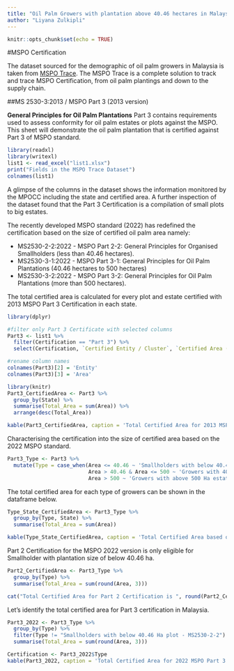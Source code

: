 ```yaml
---
title: "Oil Palm Growers with plantation above 40.46 hectares in Malaysia"
author: "Liyana Zulkipli"
---
```



```r
knitr::opts_chunk$set(echo = TRUE)
```

#MSPO Certification

The dataset sourced for the demographic of oil palm growers in Malaysia is taken from [MSPO Trace](https://mspotrace.org.my/Opmc_list). The MSPO Trace is a complete solution to track and trace MSPO Certification, from oil palm plantings and down to the supply chain.

##MS 2530-3:2013 / MSPO Part 3 (2013 version)

**General Principles for Oil Palm Plantations** Part 3 contains requirements used to assess conformity for oil palm estates or plots against the MSPO. This sheet will demonstrate the oil palm plantation that is certified against Part 3 of MSPO standard. 

```r
library(readxl)
library(writexl)
list1 <- read_excel("list1.xlsx")
print("Fields in the MSPO Trace Dataset")
colnames(list1)
```

A glimpse of the columns in the dataset shows the information monitored by the MPOCC including the state and certified area. A further inspection of the dataset found that the Part 3 Certification is a compilation of small plots to big estates. 

The recently developed MSPO standard (2022) has redefined the certification based on the size of certified oil palm area namely:

* MS2530-2-2:2022 - MSPO Part 2-2: General Principles for Organised Smallholders (less than 40.46 hectares). 
* MS2530-3-1:2022 - MSPO Part 3-1: General Principles for Oil Palm Plantations (40.46 hectares to 500 hectares)
* MS2530-3-2:2022 - MSPO Part 3-2: General Principles for Oil Palm Plantations (more than 500 hectares). 

The total certified area is calculated for every plot and estate certified with 2013 MSPO Part 3 Certification in each state.

```r
library(dplyr)

#filter only Part 3 Certificate with selected columns
Part3 <- list1 %>% 
  filter(Certification == "Part 3") %>% 
  select(Certification, `Certified Entity / Cluster`, `Certified Area (Ha)`, State)

#rename column names
colnames(Part3)[2] = 'Entity'
colnames(Part3)[3] = 'Area'

```


```r

library(knitr)
Part3_CertifiedArea <- Part3 %>%
  group_by(State) %>%
  summarise(Total_Area = sum(Area)) %>%
  arrange(desc(Total_Area))

kable(Part3_CertifiedArea, caption = 'Total Certified Area for 2013 MSPO Part 3 Certification', "simple")
```


Characterising the certification into the size of certified area based on the 2022 MSPO standard. 

```r
Part3_Type <- Part3 %>%
  mutate(Type = case_when(Area <= 40.46 ~ 'Smallholders with below 40.46 Ha plot - MS2530-2-2',
                          Area > 40.46 & Area <= 500 ~ 'Growers with 40.46 to 500 Ha estate - MS2530-3-1',
                          Area > 500 ~ 'Growers with above 500 Ha estate - MS2530-3-2'))
```

The total certified area for each type of growers can be shown in the dataframe below.
```r
Type_State_CertifiedArea <- Part3_Type %>%
  group_by(Type, State) %>%
  summarise(Total_Area = sum(Area))
```

```r
kable(Type_State_CertifiedArea, caption = 'Total Certified Area based on the 2022 MSPO standard')
```

Part 2 Certification for the MSPO 2022 version is only eligible for Smallholder with plantation size of below 40.46 ha. 

```r
Part2_CertifiedArea <- Part3_Type %>%
  group_by(Type) %>%
  summarise(Total_Area = sum(round(Area, 3)))

cat("Total Certified Area for Part 2 Certification is ", round(Part2_CertifiedArea$Total_Area[3])," Ha")

```

Let's identify the total certified area for Part 3 certification in Malaysia.
 
```r
Part3_2022 <- Part3_Type %>%
  group_by(Type) %>%
  filter(Type != "Smallholders with below 40.46 Ha plot - MS2530-2-2") %>%
  summarise(Total_Area = sum(round(Area, 3)))

Certification <- Part3_2022$Type
kable(Part3_2022, caption = 'Total Certified Area for 2022 MSPO Part 3 Certification')
```

